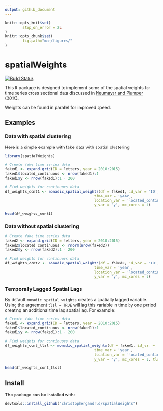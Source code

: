 ```yaml
---
output: github_document
---
```


```r
knitr::opts_knit$set(
        stop_on_error = 2L
)
knitr::opts_chunk$set(
        fig.path="man/figures/"
)
```

# spatialWeights

[![Build Status](https://travis-ci.org/christophergandrud/spatialWeights.svg?branch=master)](https://travis-ci.org/christophergandrud/spatialWeights)

This R package is designed to implement some of the spatial weights for time series cross sectional data discussed in 
[Neumayer and Plumper (2010)](http://eprints.lse.ac.uk/30750/1/Making%20spatial%20analysis%20operational(lsero).pdf).

Weights can be found in parallel for improved speed.

## Examples

### Data with spatial clustering

Here is a simple example with fake data with spatial clustering:

```r
library(spatialWeights)

# Create fake time series data
faked1 <- expand.grid(ID = letters, year = 2010:2015)
faked1$located_continuous <- nrow(faked1):1
faked1$y <- nrow(faked1):1 - 200

# Find weights for continuous data
df_weights_cont1 <- monadic_spatial_weights(df = faked1, id_var = 'ID',
                                         time_var = 'year',
                                         location_var = 'located_continuous',
                                         y_var = 'y', mc_cores = 1)

head(df_weights_cont1)
```

### Data without spatial clustering

```r
# Create fake time series data
faked2 <- expand.grid(ID = letters, year = 2010:2015)
faked2$located_continuous <- rnorm(nrow(faked2)) 
faked2$y <- nrow(faked2):1 - 200

# Find weights for continuous data
df_weights_cont2 <- monadic_spatial_weights(df = faked2, id_var = 'ID',
                                         time_var = 'year',
                                         location_var = 'located_continuous',
                                         y_var = 'y', mc_cores = 1)
```

### Temporally Lagged Spatial Lags

By default `monadic_spatial_weights` creates a spatially lagged variable. Using the arguement `tlsl = TRUE` will lag this variable in time by one period creating an additional time lag spatial lag. For example:  

```r
# Create fake time series data
faked1 <- expand.grid(ID = letters, year = 2010:2015)
faked1$located_continuous <- nrow(faked1):1
faked1$y <- nrow(faked1):1 - 200

# Find weights for continuous data
df_weights_cont_tlsl <- monadic_spatial_weights(df = faked1, id_var = 'ID',
                                         time_var = 'year',
                                         location_var = 'located_continuous',
                                         y_var = 'y', mc_cores = 1, tlsl = TRUE)

head(df_weights_cont_tlsl)
```

## Install

The package can be installed with:

```r
devtools::install_github("christophergandrud/spatialWeights")
```

